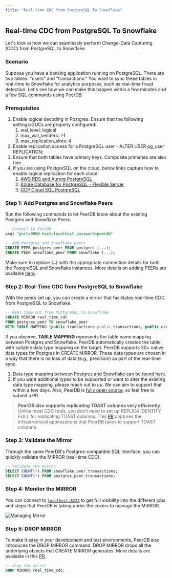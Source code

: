 ```yaml
---
title: "Real-time CDC from PostgreSQL To Snowflake"
---
```


## Real-time CDC from PostgreSQL To Snowflake

Let's look at how we can seamlessly perform Change-Data Capturing (CDC) from PostgreSQL to Snowflake.

### Scenario

Suppose you have a banking application running on PostgreSQL. There are two tables: "users" and "transactions." You want to sync these tables in real-time to Snowflake for analytics purposes, such as real-time fraud detection. Let's see how we can make this happen within a few minutes and a few SQL commands using PeerDB.

### Prerequisites

1. Enable logical decoding in Postgres. Ensure that the following settings/GUCs are properly configured:
    1. wal_level: logical
    2. max_wal_senders: >1
    3. max_replication_slots: 4
2. Enable replication access for a PostgreSQL user - ALTER USER pg_user REPLICATION;
3. Ensure that both tables have primary keys. Composite primaries are also fine.
4. If you are using PostgreSQL on the cloud, below links capture how to enable logical replication for each cloud:
    1. [AWS RDS and Aurora PostgreSQL](https://docs.aws.amazon.com/AmazonRDS/latest/AuroraUserGuide/AuroraPostgreSQL.Replication.Logical.html#AuroraPostgreSQL.Replication.Logical.Configure)
    2. [Azure Database for PostgreSQL - Flexible Server](https://learn.microsoft.com/azure/postgresql/flexible-server/concepts-logical#pre-requisites-for-logical-replication-and-logical-decoding)
    3. [GCP Cloud SQL PostgreSQL](https://cloud.google.com/sql/docs/postgres/replication/configure-logical-replication#configure-your-postgresql-instance)

### Step 1: Add Postgres and Snowflake Peers

Run the following commands to let PeerDB know about the existing Postgres and Snowflake Peers.

```sql
-- Connect to PeerDB
psql "port=9900 host=localhost password=peerdb"

-- Add Postgres and Snowflake peers
CREATE PEER postgres_peer FROM postgres (...);
CREATE PEER snowflake_peer FROM snowflake (...);
```

Make sure to replace **`(…)`** with the appropriate connection details for both the PostgreSQL and Snowflake instances. More details on adding PEERs are available [here](https://docs.peerdb.io/sql/commands/create-peer).

### **Step 2: Real-Time CDC from PostgreSQL to Snowflake**

With the peers set up, you can create a mirror that facilitates real-time CDC from PostgreSQL to Snowflake. 

```sql
-- Real-time CDC from PostgreSQL to Snowflake
CREATE MIRROR real_time_cdc
FROM postgres_peer TO snowflake_peer
WITH TABLE MAPPING (public.transactions:public.transactions, public.users:public.users);
```

If you observe, **TABLE MAPPING** represents the table name mapping between Postgres and Snowflake. PeerDB automatically creates the table with suitable data type mapping on the target. PeerDB supports 30+ native data types for Postgres in CREATE MIRROR. These data types are chosen in a way that there is no loss of data (e.g., precision) as part of the real-time sync.
1. Data type mapping between [Postgres and Snowflake can be found here](https://github.com/PeerDB-io/peerdb/pull/104).
2. If you want additional types to be supported or want to alter the existing data type mapping, please reach out to us. We can aim to support that within a few days. Also, PeerDB is [fully open source](https://github.com/PeerDB-io/peerdb), so feel free to submit a PR.

> **PeerDB also supports replicating TOAST columns very efficiently**. Unlike most CDC tools, you don't need to set up REPLICA IDENTITY FULL for replicating TOAST columns. This [PR](https://github.com/PeerDB-io/peerdb/pull/111) captures the infrastructural optimizations that PeerDB takes to support TOAST columns.
> 

### **Step 3: Validate the Mirror**

Through the same PeerDB's Postgres-compatible SQL interface, you can quickly validate the MIRROR (real-time CDC).

```sql
-- Validate the mirror
SELECT COUNT(*) FROM snowflake_peer.transactions;
SELECT COUNT(*) FROM postgres_peer.transactions;
```

### Step 4: Monitor the MIRROR

You can connect to [`localhost:8233`](http://`localhost:8233`) to get full visibility into the different jobs and steps that PeerDB is taking under the covers to manage the MIRROR.

![Managing Mirror](../images/managing_mirror.png)

### Step 5: DROP MIRROR

To make it easy in your development and test environments, PeerDB also introduces the DROP MIRROR command. DROP MIRROR drops all the underlying objects that CREATE MIRROR generates. More details are available in this [PR](https://github.com/PeerDB-io/peerdb/pull/93).

```sql
-- drop the mirror
DROP MIRROR real_time_cdc;
```